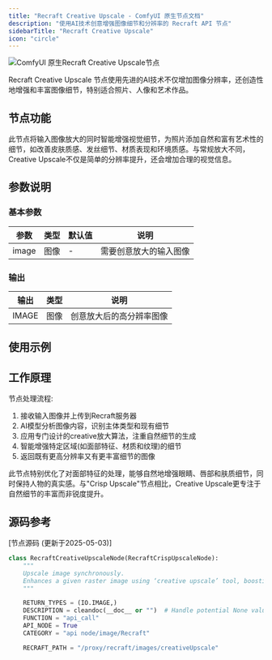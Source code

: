 ```yaml
---
title: "Recraft Creative Upscale - ComfyUI 原生节点文档"
description: "使用AI技术创意增强图像细节和分辨率的 Recraft API 节点"
sidebarTitle: "Recraft Creative Upscale"
icon: "circle"
---
```


![ComfyUI 原生Recraft Creative Upscale节点](/images/built-in-nodes/api_nodes/recraft/recraft-creative-upscale-image.jpg)

Recraft Creative Upscale 节点使用先进的AI技术不仅增加图像分辨率，还创造性地增强和丰富图像细节，特别适合照片、人像和艺术作品。

## 节点功能

此节点将输入图像放大的同时智能增强视觉细节，为照片添加自然和富有艺术性的细节，如改善皮肤质感、发丝细节、材质表现和环境质感。与常规放大不同，Creative Upscale不仅是简单的分辨率提升，还会增加合理的视觉信息。

## 参数说明

### 基本参数

| 参数 | 类型 | 默认值 | 说明 |
|-----|-----|-------|------|
| image | 图像 | - | 需要创意放大的输入图像 |

### 输出

| 输出 | 类型 | 说明 |
|-----|-----|------|
| IMAGE | 图像 | 创意放大后的高分辨率图像 |

## 使用示例



## 工作原理

节点处理流程:

1. 接收输入图像并上传到Recraft服务器
2. AI模型分析图像内容，识别主体类型和现有细节
3. 应用专门设计的creative放大算法，注重自然细节的生成
4. 智能增强特定区域(如面部特征、材质和纹理)的细节
5. 返回既有更高分辨率又有更丰富细节的图像

此节点特别优化了对面部特征的处理，能够自然地增强眼睛、唇部和肤质细节，同时保持人物的真实感。与"Crisp Upscale"节点相比，Creative Upscale更专注于自然细节的丰富而非锐度提升。

## 源码参考

[节点源码 (更新于2025-05-03)] 

```python
class RecraftCreativeUpscaleNode(RecraftCrispUpscaleNode):
    """
    Upscale image synchronously.
    Enhances a given raster image using ‘creative upscale’ tool, boosting resolution with a focus on refining small details and faces.
    """

    RETURN_TYPES = (IO.IMAGE,)
    DESCRIPTION = cleandoc(__doc__ or "")  # Handle potential None value
    FUNCTION = "api_call"
    API_NODE = True
    CATEGORY = "api node/image/Recraft"

    RECRAFT_PATH = "/proxy/recraft/images/creativeUpscale"
```